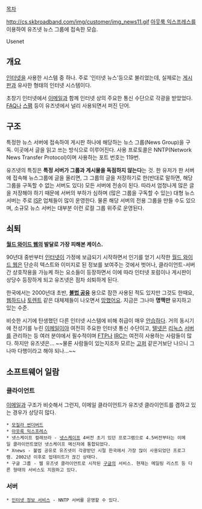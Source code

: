 [[목차]]

http://cs.skbroadband.com/img/customer/img_news11.gif
[[아웃룩 익스프레스]]를 이용하여 유즈넷 뉴스 그룹에 접속한 모습.

Usenet

== 개요 ==
[[인터넷]]을 사용한 시스템 중 하나. 주로 '인터넷 뉴스'등으로 불리었는데, 실제로는 [[게시판]]과 유사한 형태의 인터넷 시스템이다.

초창기 인터넷에서 [[이메일]]과 함께 인터넷 상의 주요한 통신 수단으로 각광을 받았었다. [[FAQ]]나 [[스팸]] 등이 유즈넷에서 널리 사용되면서 퍼진 단어.

== 구조 ==
특정한 뉴스 서버에 접속하여 게시판 하나에 해당하는 뉴스 그룹(News Group)을 구독. 이곳에서 글을 읽고 쓰는 방식으로 이루어진다. 사용 프로토콜은 NNTP(Network News Transfer Protocol)이며 사용하는 포트 번호는 119번.

유즈넷의 특징은 '''특정 서버가 그룹과 게시물을 독점하지 않는다'''는 것. 한 유저가 한 서버에 접속해 뉴스그룹에 글을 올리면, 그 그룹의 글을 저장하기로 한(반대로 말하면, 해당 그룹을 구독할 수 없는 서버도 있다) 모든 서버에 전송이 된다. 따라서 엄청나게 많은 글을 저장해야 하기 때문에 서버의 부하가 심하며 (많은 그룹을 구독할 수 있는) 대형 뉴스 서버는 주로 [[ISP]] 업체들이 많이 운영한다. 물론 해당 서버의 전용 그룹을 만들 수도 있으며, 소규모 뉴스 서버는 대부분 이런 로컬 그룹 위주로 운영된다.

== 쇠퇴 ==
'''[[월드 와이드 웹]]의 발달로 가장 피해본 케이스.'''

90년대 중반부터 [[인터넷]]이 가정에 보급되기 시작하면서 인기를 얻기 시작한 [[월드 와이드 웹]]은 단순히 텍스트와 이미지로 된 정보를 보여주는 것에서 벗어나, 클라이언트-서버 간 상호작용을 가능케 하는 요소들이 등장하면서 이에 따라 인터넷 포럼이나 게시판이 상당수 등장하게 되고 유즈넷은 점차 쇠퇴하게 된다.

한국에서는 2000년대 초반, '''[[불법 공유]]''' 용으로 잠깐 사용된 적도 있지만 그것도 한때요, [[웹하드]]나 [[토렌트]] 같은 대체제들이 나오면서 [[망했어요]]. 지금은 그나마 '''명맥만''' 유지하고 있는 수준.

비슷한 시기에 탄생했던 다른 인터넷 시스템에 비해 취급이 매우 [[안습]]하다. 거의 동시기에 전성기를 누린 [[이메일]]이야 여전히 주요한 인터넷 통신 수단이고, [[텔넷]]은 [[리눅스]] [[서버]]를 관리하는 등 여러 분야에서 필수적이며 [[FTP]]나 [[IRC]]는 여전히 사용하는 사람들이 많다. 하지만 유즈넷은... ~~물론 사람들이 있는지조차 모르는 [[고퍼]] 같은거보단 나으니 그나마 다행이라고 해야 되나...~~

== 소프트웨어 일람 ==
=== 클라이언트 ===
[[이메일]]과 구조가 비슷해서 그런지, 이메일 클라이언트가 유즈넷 클라이언트를 겸하고 있는 경우가 상당히 많다.
 * [[모질라 썬더버드]]
 * [[아웃룩 익스프레스]]
 * 넷스케이프 컬래브라 - [[넷스케이프]] 4버전 초기 있던 프로그램으로 4.5버전부터는 이메일 클라이언트였던 넷스케이프 메신저에 통합되었다.
 * Xnews - 불법 공유로 유즈넷이 각광받던 시절 한국에서 가장 많이 사용되었던 프로그램. 2002년 이후로 업데이트가 끊긴 상태다.
 * 구글 그룹 - 웹 유즈넷 클라이언트로 시작된 [[구글]]의 서비스. 현재는 메일링 리스트 등 다른 형태의 서비스도 지원하고 있다.
=== 서버 ===
 * [[인터넷 정보 서비스]] - NNTP 서버를 운영할 수 있다.
